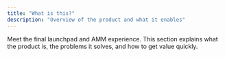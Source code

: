```yaml
---
title: "What is this?"
description: "Overview of the product and what it enables"
---
```


Meet the final launchpad and AMM experience. This section explains what the product is, the problems it solves, and how to get value quickly.

<CardGroup cols={2}>
  <Card title="Why we built this" icon="question" href="/about/why" />
  <Card title="Who we built this for" icon="user" href="/about/who" />
</CardGroup>

